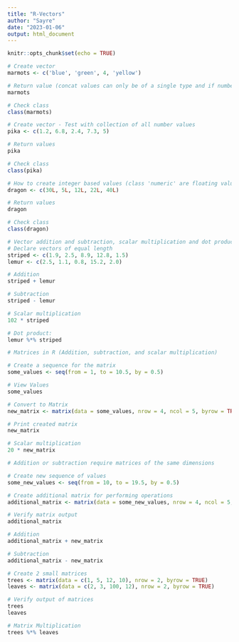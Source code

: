 ```yaml
---
title: "R-Vectors"
author: "Sayre"
date: "2023-01-06"
output: html_document
---
```


```r
knitr::opts_chunk$set(echo = TRUE)
```

```r
# Create vector
marmots <- c('blue', 'green', 4, 'yellow')

# Return value (concat values can only be of a single type and if numbers/characters are combined, numbers will be converted to character type)
marmots

# Check class
class(marmots)

# Create vector - Test with collection of all number values
pika <- c(1.2, 6.8, 2.4, 7.3, 5)

# Return values
pika

# Check class
class(pika)

# How to create integer based values (class 'numeric' are floating values i.e. those with decimal places)
dragon <- c(30L, 5L, 12L, 22L, 40L)

# Return values
dragon

# Check class
class(dragon)

```

```r
# Vector addition and subtraction, scalar multiplication and dot product
# Declare vectors of equal length
striped <- c(1.9, 2.5, 8.9, 12.8, 1.5)
lemur <- c(2.5, 1.1, 0.8, 15.2, 2.0)

# Addition
striped + lemur

# Subtraction
striped - lemur

# Scalar multiplication
102 * striped

# Dot product:
lemur %*% striped
```

``` r
# Matrices in R (Addition, subtraction, and scalar multiplication)

# Create a sequence for the matrix
some_values <- seq(from = 1, to = 10.5, by = 0.5)

# View Values
some_values

# Convert to Matrix
new_matrix <- matrix(data = some_values, nrow = 4, ncol = 5, byrow = TRUE)

# Print created matrix
new_matrix

# Scalar multiplication
20 * new_matrix

# Addition or subtraction require matrices of the same dimensions

# Create new sequence of values
some_new_values <- seq(from = 10, to = 19.5, by = 0.5)

# Create additional matrix for performing operations
additional_matrix <- matrix(data = some_new_values, nrow = 4, ncol = 5, byrow = TRUE)

# Verify matrix output
additional_matrix

# Addition
additional_matrix + new_matrix

# Subtraction
additional_matrix - new_matrix
```

```r
# Create 2 small matrices
trees <- matrix(data = c(1, 5, 12, 10), nrow = 2, byrow = TRUE)
leaves <- matrix(data = c(2, 3, 100, 12), nrow = 2, byrow = TRUE)

# Verify output of matrices
trees
leaves

# Matrix Multiplication
trees %*% leaves


```
